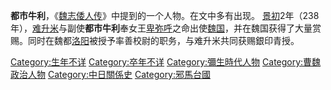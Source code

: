 {{unreferenced|time=2011-09-01T07:09:55+00:00}}
'''都市牛利'''，《[[魏志倭人传|魏志倭人传]]》中提到的一个人物。在文中多有出现。
[[景初|景初]]2年（238年），[[难升米|难升米]]与副使'''都市牛利'''奉女王[[卑弥呼|卑弥呼]]之命出使[[曹魏|魏国]]，并在魏国获得了大量赏赐。同时在魏都[[洛阳|洛阳]]被授予率善校尉的职务，与难升米共同获赐銀印青授。

[[Category:生年不详|Category:生年不详]]
[[Category:卒年不详|Category:卒年不详]]
[[Category:彌生時代人物|Category:彌生時代人物]]
[[Category:曹魏政治人物|Category:曹魏政治人物]]
[[Category:中日關係史|Category:中日關係史]]
[[Category:邪馬台國|Category:邪馬台國]]